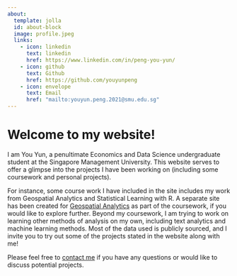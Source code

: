 ```yaml
---
about:
  template: jolla
  id: about-block
  image: profile.jpeg
  links:
    - icon: linkedin
      text: linkedin
      href: https://www.linkedin.com/in/peng-you-yun/
    - icon: github
      text: Github
      href: https://github.com/youyunpeng
    - icon: envelope
      text: Email
      href: "mailto:youyun.peng.2021@smu.edu.sg"  
---
```


::: {#about-block}
:::

# Welcome to my website!

I am You Yun, a penultimate Economics and Data Science undergraduate student at the Singapore Management University. This website serves to offer a glimpse into the projects I have been working on (including some coursework and personal projects).

For instance, some course work I have included in the site includes my work from Geospatial Analytics and Statistical Learning with R. A separate site has been created for [Geospatial Analytics](https://youyunpeng-is415.netlify.app/) as part of the coursework, if you would like to explore further. Beyond my coursework, I am trying to work on learning other methods of analysis on my own, including text analytics and machine learning methods. Most of the data used is publicly sourced, and I invite you to try out some of the projects stated in the website along with me!

Please feel free to [contact me](mailto:youyun.peng.2021@smu.edu.sg) if you have any questions or would like to discuss potential projects.
